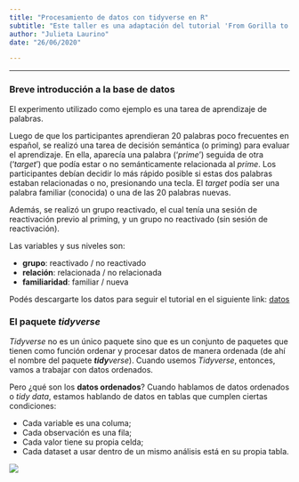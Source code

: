 ```yaml
---
title: "Procesamiento de datos con tidyverse en R"
subtitle: "Este taller es una adaptación del tutorial 'From Gorilla to Tidy Data' de Emma James, disponible en: https://emljames.github.io/GorillaR/index.html"
author: "Julieta Laurino"
date: "26/06/2020"

---
```


-----------
### Breve introducción a la base de datos 

El experimento utilizado como ejemplo es una tarea de aprendizaje de palabras.  

Luego de que los participantes aprendieran 20 palabras poco frecuentes en español, se realizó una tarea de decisión semántica (o priming) para evaluar el aprendizaje. En ella, aparecía una palabra ('*prime*') seguida de otra ('*target*') que podía estar o no semánticamente relacionada al *prime*. Los participantes debían decidir lo más rápido posible si estas dos palabras estaban relacionadas o no, presionando una tecla. El *target* podía ser una palabra familiar (conocida) o una de las 20 palabras nuevas. 

Además, se realizó un grupo reactivado, el cual tenía una sesión de reactivación previo al priming, y un grupo no reactivado (sin sesión de reactivación). 

Las variables y sus niveles son: 

* **grupo**: reactivado / no reactivado
* **relación**: relacionada / no relacionada
* **familiaridad**: familiar / nueva

Podés descargarte los datos para seguir el tutorial en el siguiente link:
[datos](https://github.com/JulietaLaurino/gorilla-data-processing-with-R/tree/master/data)

### El paquete **_tidyverse_**

_Tidyverse_ no es un único paquete sino que es un conjunto de paquetes que tienen como función ordenar y procesar datos de manera ordenada (de ahí el nombre del paquete _**tidy**verse_). Cuando usemos _Tidyverse_, entonces, vamos a trabajar con datos ordenados. 

Pero ¿qué son los **datos ordenados**? Cuando hablamos de datos ordenados o _tidy data_, estamos hablando de datos en tablas que cumplen ciertas condiciones: 

* Cada variable es una columa;
* Cada observación es una fila;
* Cada valor tiene su propia celda;
* Cada dataset a usar dentro de un mismo análisis está en su propia tabla.


![](images/tidy-1.svg)